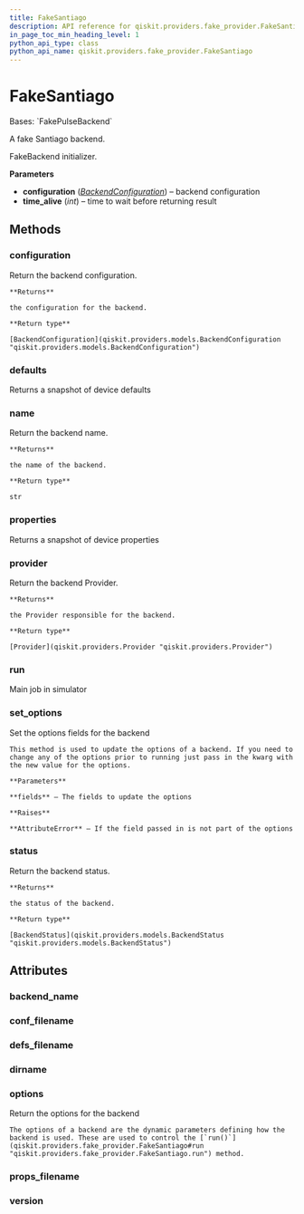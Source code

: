 ```yaml
---
title: FakeSantiago
description: API reference for qiskit.providers.fake_provider.FakeSantiago
in_page_toc_min_heading_level: 1
python_api_type: class
python_api_name: qiskit.providers.fake_provider.FakeSantiago
---
```


# FakeSantiago

<Class id="qiskit.providers.fake_provider.FakeSantiago" github="https://github.com/qiskit/qiskit/tree/stable/0.24/qiskit/providers/fake_provider/backends/santiago/fake_santiago.py" signature="FakeSantiago">
  Bases: `FakePulseBackend`

  A fake Santiago backend.

  FakeBackend initializer.

  **Parameters**

  *   **configuration** ([*BackendConfiguration*](qiskit.providers.models.BackendConfiguration "qiskit.providers.models.BackendConfiguration")) – backend configuration
  *   **time\_alive** (*int*) – time to wait before returning result

  ## Methods

  <span id="qiskit-providers-fake-provider-fakesantiago-configuration" />

  ### configuration

  <Function id="qiskit.providers.fake_provider.FakeSantiago.configuration" signature="FakeSantiago.configuration()">
    Return the backend configuration.

    **Returns**

    the configuration for the backend.

    **Return type**

    [BackendConfiguration](qiskit.providers.models.BackendConfiguration "qiskit.providers.models.BackendConfiguration")
  </Function>

  <span id="qiskit-providers-fake-provider-fakesantiago-defaults" />

  ### defaults

  <Function id="qiskit.providers.fake_provider.FakeSantiago.defaults" signature="FakeSantiago.defaults()">
    Returns a snapshot of device defaults
  </Function>

  <span id="qiskit-providers-fake-provider-fakesantiago-name" />

  ### name

  <Function id="qiskit.providers.fake_provider.FakeSantiago.name" signature="FakeSantiago.name()">
    Return the backend name.

    **Returns**

    the name of the backend.

    **Return type**

    str
  </Function>

  <span id="qiskit-providers-fake-provider-fakesantiago-properties" />

  ### properties

  <Function id="qiskit.providers.fake_provider.FakeSantiago.properties" signature="FakeSantiago.properties()">
    Returns a snapshot of device properties
  </Function>

  <span id="qiskit-providers-fake-provider-fakesantiago-provider" />

  ### provider

  <Function id="qiskit.providers.fake_provider.FakeSantiago.provider" signature="FakeSantiago.provider()">
    Return the backend Provider.

    **Returns**

    the Provider responsible for the backend.

    **Return type**

    [Provider](qiskit.providers.Provider "qiskit.providers.Provider")
  </Function>

  <span id="qiskit-providers-fake-provider-fakesantiago-run" />

  ### run

  <Function id="qiskit.providers.fake_provider.FakeSantiago.run" signature="FakeSantiago.run(run_input, **kwargs)">
    Main job in simulator
  </Function>

  <span id="qiskit-providers-fake-provider-fakesantiago-set-options" />

  ### set\_options

  <Function id="qiskit.providers.fake_provider.FakeSantiago.set_options" signature="FakeSantiago.set_options(**fields)">
    Set the options fields for the backend

    This method is used to update the options of a backend. If you need to change any of the options prior to running just pass in the kwarg with the new value for the options.

    **Parameters**

    **fields** – The fields to update the options

    **Raises**

    **AttributeError** – If the field passed in is not part of the options
  </Function>

  <span id="qiskit-providers-fake-provider-fakesantiago-status" />

  ### status

  <Function id="qiskit.providers.fake_provider.FakeSantiago.status" signature="FakeSantiago.status()">
    Return the backend status.

    **Returns**

    the status of the backend.

    **Return type**

    [BackendStatus](qiskit.providers.models.BackendStatus "qiskit.providers.models.BackendStatus")
  </Function>

  ## Attributes

  ### backend\_name

  <Attribute id="qiskit.providers.fake_provider.FakeSantiago.backend_name" name="backend_name" attributeValue="= 'fake_santiago'" />

  ### conf\_filename

  <Attribute id="qiskit.providers.fake_provider.FakeSantiago.conf_filename" name="conf_filename" attributeValue="= 'conf_santiago.json'" />

  ### defs\_filename

  <Attribute id="qiskit.providers.fake_provider.FakeSantiago.defs_filename" name="defs_filename" attributeValue="= 'defs_santiago.json'" />

  ### dirname

  <Attribute id="qiskit.providers.fake_provider.FakeSantiago.dirname" name="dirname" attributeValue="= '/home/computertreker/git/qiskit/qiskit/.tox/docs/lib/python3.8/site-packages/qiskit/providers/fake_provider/backends/santiago'" />

  ### options

  <Attribute id="qiskit.providers.fake_provider.FakeSantiago.options" name="options">
    Return the options for the backend

    The options of a backend are the dynamic parameters defining how the backend is used. These are used to control the [`run()`](qiskit.providers.fake_provider.FakeSantiago#run "qiskit.providers.fake_provider.FakeSantiago.run") method.
  </Attribute>

  ### props\_filename

  <Attribute id="qiskit.providers.fake_provider.FakeSantiago.props_filename" name="props_filename" attributeValue="= 'props_santiago.json'" />

  ### version

  <Attribute id="qiskit.providers.fake_provider.FakeSantiago.version" name="version" attributeValue="= 1" />
</Class>

